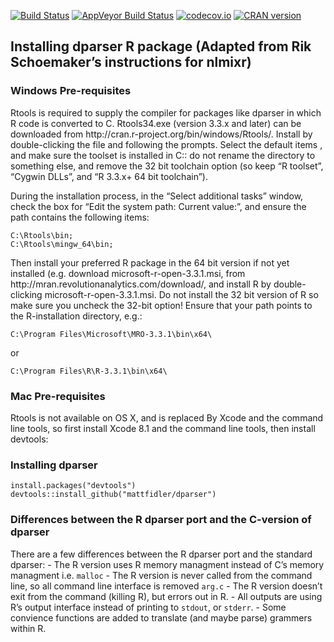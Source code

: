 [![Build Status](https://travis-ci.org/mattfidler/dparser-R.svg?branch=master)](https://travis-ci.org/mattfidler/dparser-R)
[![AppVeyor Build Status](https://ci.appveyor.com/api/projects/status/github/mattfidler/dparser-R?branch=master&svg=true)](https://ci.appveyor.com/project/mattfidler/dparser-R)
[![codecov.io](https://codecov.io/github/mattfidler/dparser-R/coverage.svg?branch=master)](https://codecov.io/github/mattfidler/dparser-R?branch=master)
[![CRAN version](http://www.r-pkg.org/badges/version/dparser)](https://cran.r-project.org/package=dparser)

## Installing dparser R package (Adapted from Rik Schoemaker's instructions for nlmixr)
### Windows Pre-requisites
Rtools is required to supply the compiler for packages like dparser in
which R code is converted to C. Rtools34.exe (version 3.3.x and later)
can be downloaded from
http://cran.r-project.org/bin/windows/Rtools/. Install by
double-clicking the file and following the prompts. Select the default
items , and make sure the toolset is installed in C:\Rtools: do not
rename the directory to something else, and remove the 32 bit
toolchain option (so keep "R toolset", "Cygwin DLLs", and "R 3.3.x+ 64
bit toolchain").

During the installation process, in the "Select additional tasks"
window, check the box for "Edit the system path: Current value:", and
ensure the path contains the following items:
```
C:\Rtools\bin;
C:\Rtools\mingw_64\bin;
```
Then install your preferred R package in the 64 bit version if not yet
installed (e.g. download microsoft-r-open-3.3.1.msi, from
http://mran.revolutionanalytics.com/download/, and install R by
double-clicking microsoft-r-open-3.3.1.msi. Do not install the 32 bit
version of R so make sure you uncheck the 32-bit option! Ensure that
your path points to the R-installation directory, e.g.:

```
C:\Program Files\Microsoft\MRO-3.3.1\bin\x64\
```
or
```
C:\Program Files\R\R-3.3.1\bin\x64\
```
### Mac Pre-requisites

Rtools is not available on OS X, and is replaced By Xcode and the
command line tools, so first install Xcode 8.1 and the command line
tools, then install devtools:

### Installing dparser

```
install.packages("devtools")
devtools::install_github("mattfidler/dparser")
```

### Differences between the R dparser port and the C-version of dparser

There are a few differences between the R dparser port and the standard dparser:
- The R version uses R memory managment instead of C's memory managment i.e. `malloc`
- The R version is never called from the command line, so all command line interface is removed `arg.c`
- The R version doesn't exit from the command (killing R), but errors out in R.
- All outputs are using R's output interface instead of printing to `stdout`, or `stderr`.
- Some convience functions are added to translate (and maybe parse) grammers within R.
